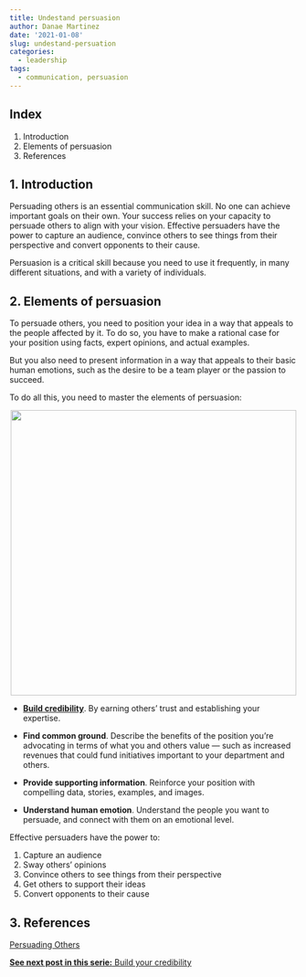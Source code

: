 ```yaml
---
title: Undestand persuasion
author: Danae Martinez
date: '2021-01-08'
slug: undestand-persuation
categories:
  - leadership
tags:
  - communication, persuasion
---
```


## Index

1. Introduction  
2. Elements of persuasion
3. References
  
## 1. Introduction 

Persuading others is an essential communication skill. No one can achieve important goals on their own. Your success relies on your capacity to persuade others to align with your vision. Effective persuaders have the power to capture an audience, convince others to see things from their perspective and convert opponents to their cause. 

Persuasion is a critical skill because you need to use it frequently, in many different situations, and with a variety of individuals. 

## 2. Elements of persuasion

To persuade others, you need to position your idea in a way that appeals to the people affected by it. To do so, you have to make a rational case for your position using facts, expert opinions, and actual examples.

But you also need to present information in a way that appeals to their basic human emotions, such as the desire to be a team player or the passion to succeed.

To do all this, you need to master the elements of persuasion:
  
<center>
<!-- ![](persuation.png){width=500px} -->
![](\persuation.png){width=500px}
</center>
  
- [**Build credibility**](https://blogdanae.netlify.app/2021/03/26/build-credibility/). By earning others’ trust and establishing your expertise.

- **Find common ground**. Describe the benefits of the position you’re advocating in terms of what you and others value — such as increased revenues that could fund initiatives important to your department and others.

- **Provide supporting information**. Reinforce your position with compelling data, stories, examples, and images.

- **Understand human emotion**. Understand the people you want to persuade, and connect with them on an emotional level.

Effective persuaders have the power to:

1. Capture an audience
2. Sway others' opinions
3. Convince others to see things from their perspective
4. Get others to support their ideas
5. Convert opponents to their cause

## 3. References

[Persuading Others](https://edls.myhbp.org/hmm12/content/persuading_others/landingpage.html)

[**See next post in this serie:** Build your credibility](https://blogdanae.netlify.app/2021/01/15/build-credibility/)